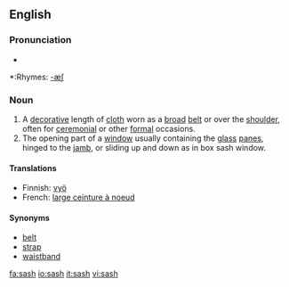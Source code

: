 ==English==

===Pronunciation===
*{{audio|en-us-sash.ogg|Audio (US)}}

*:Rhymes: [[Rhymes:English:-æʃ|-æʃ]]

===Noun===
{{en-noun|sash|es}}
#A [[decorative]] length of [[cloth]] worn as a [[broad]] [[belt]] or over the [[shoulder]], often for [[ceremonial]] or other [[formal]] occasions.
#The opening part of a [[window]] usually containing the [[glass]] [[panes]], hinged to the [[jamb]], or sliding up and down as in box sash window.

====Translations====
*Finnish: [[vyö]]
*French: [[large ceinture à noeud]]

====Synonyms====
*[[belt]]
*[[strap]]
*[[waistband]]

[[fa:sash]]
[[io:sash]]
[[it:sash]]
[[vi:sash]]